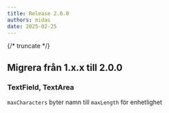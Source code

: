 ```yaml
---
title: Release 2.0.0
authors: midas
date: 2025-02-25
---
```


{/* truncate */}

## Migrera från 1.x.x till 2.0.0

### TextField, TextArea

`maxCharacters` byter namn till `maxLength` för enhetlighet

